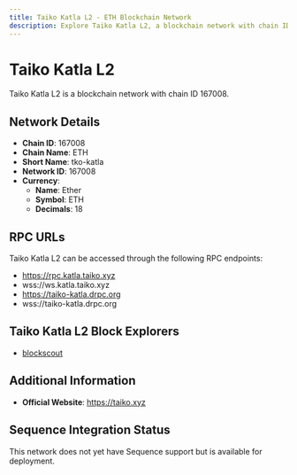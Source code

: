 ```yaml
--- 
title: Taiko Katla L2 - ETH Blockchain Network
description: Explore Taiko Katla L2, a blockchain network with chain ID 167008. Learn about its native currency, Ether, and how to interact with the network.
---
```


# Taiko Katla L2

Taiko Katla L2 is a blockchain network with chain ID 167008.

## Network Details

- **Chain ID**: 167008
- **Chain Name**: ETH
- **Short Name**: tko-katla
- **Network ID**: 167008
- **Currency**: 
  - **Name**: Ether
  - **Symbol**: ETH
  - **Decimals**: 18

## RPC URLs

Taiko Katla L2 can be accessed through the following RPC endpoints:

- https://rpc.katla.taiko.xyz
- wss://ws.katla.taiko.xyz
- https://taiko-katla.drpc.org
- wss://taiko-katla.drpc.org

## Taiko Katla L2 Block Explorers

- [blockscout](https://explorer.katla.taiko.xyz)

## Additional Information

- **Official Website**: https://taiko.xyz

## Sequence Integration Status

This network does not yet have Sequence support but is available for deployment.
